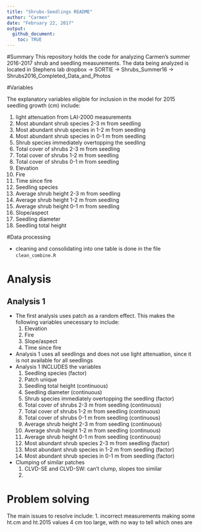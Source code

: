 ```yaml
---
title: "Shrubs-Seedlings README"
author: "Carmen"
date: "February 22, 2017"
output: 
  github_document:
    toc: TRUE
---
```

#Summary
This repository holds the code for analyzing Carmen's summer 2016-2017 shrub and seedling measurements. The data being analyzed is located in Stephens lab dropbox -> SORTIE -> Shrubs_Summer16 -> Shrubs2016_Completed_Data_and_Photos

#Variables

The explanatory variables eligible for inclusion in the model for 2015 seedling growth (cm) include:

1. light attenuation from LAI-2000 measurements
2. Most abundant shrub species 2-3 m from seedling
3. Most abundant shrub species in 1-2 m from seedling
4. Most abundant shrub species in 0-1 m from seedling
5. Shrub species immediately overtopping the seedling
6. Total cover of shrubs 2-3 m from seedling
7. Total cover of shrubs 1-2 m from seedling
8. Total cover of shrubs 0-1 m from seedling
9. Elevation
10. Fire
11. Time since fire
12. Seedling species
13. Average shrub height 2-3 m from seedling
14. Average shrub height 1-2 m from seedling
15. Average shrub height 0-1 m from seedling
16. Slope/aspect
17. Seedling diameter
18. Seedling total height

#Data processing 

- cleaning and consolidating into one table is done in the file `clean_combine.R`

# Analysis

## Analysis 1
- The first analysis uses patch as a random effect. This makes the following variables unecessary to include:
    1. Elevation
    2. Fire
    3. Slope/aspect
    4. Time since fire
- Analysis 1 uses all seedlings and does not use light attenuation, since it is not available for all seedlings
- Analysis 1 INCLUDES the variables
    1. Seedling species (factor)
    2. Patch unique
    18. Seedling total height (continuous)
    17. Seedling diameter (continuous)
    5. Shrub species immediately overtopping the seedling (factor)
    6. Total cover of shrubs 2-3 m from seedling (continuous)
    7. Total cover of shrubs 1-2 m from seedling (continuous)
    8. Total cover of shrubs 0-1 m from seedling (continuous)
    13. Average shrub height 2-3 m from seedling (continuous)
    14. Average shrub height 1-2 m from seedling (continuous)
    15. Average shrub height 0-1 m from seedling (continuous)
    2. Most abundant shrub species 2-3 m from seedling (factor)
    3. Most abundant shrub species in 1-2 m from seedling (factor)
    4. Most abundant shrub species in 0-1 m from seedling (factor)
- Clumping of similar patches 
    1. CLVD-SE and CLVD-SW: can't clump, slopes too similar
    2. 

# Problem solving

The main issues to resolve include:
1. incorrect measurements making some ht.cm and ht.2015 values 4 cm too large, with no way to tell which ones are


